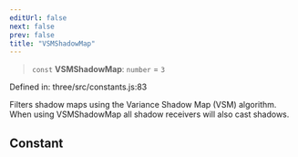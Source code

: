 ```yaml
---
editUrl: false
next: false
prev: false
title: "VSMShadowMap"
---
```


> `const` **VSMShadowMap**: `number` = `3`

Defined in: three/src/constants.js:83

Filters shadow maps using the Variance Shadow Map (VSM) algorithm.
When using VSMShadowMap all shadow receivers will also cast shadows.

## Constant
